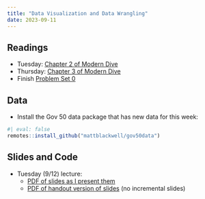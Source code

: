 ```yaml
---
title: "Data Visualization and Data Wrangling"
date: 2023-09-11
---
```



## Readings 

- Tuesday: [Chapter 2 of Modern Dive](https://moderndive.com/2-viz.html)
- Thursday: [Chapter 3 of Modern Dive](https://moderndive.com/3-wrangling.html)
- Finish [Problem Set 0](/assignments/00-problem-set.html)



## Data

- Install the Gov 50 data package that has new data for this week:
```r
#| eval: false
remotes::install_github("mattblackwell/gov50data")
```


## Slides and Code

 
- Tuesday (9/12) lecture:
  - [PDF of slides as I present them](/slides/03_data_viz.pdf)
  - [PDF of handout version of slides](/slides/03_data_viz_handout.pdf) (no incremental slides)
  <!-- - Code: [`lecture-3.Rmd`](/files/code/lecture-3.Rmd) -->


<!-- - Thursday (9/14) lecture: Data Wrangling -->
<!--   - [PDF of slides as I present them](/slides/04_data_wrangling.pdf) -->
<!--   - [PDF of handout version of slides](/slides/04_data_wrangling_handout.pdf) (no incremental slides) -->

